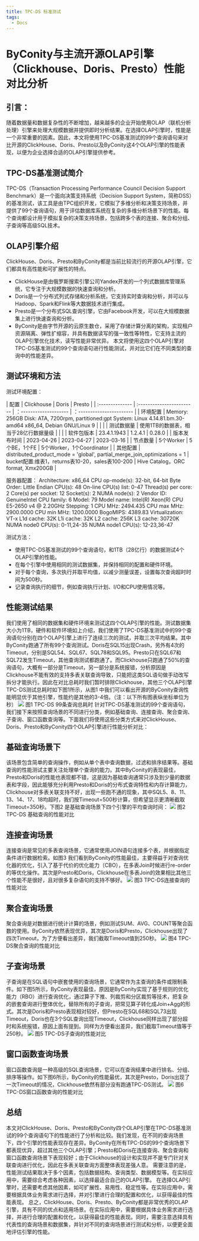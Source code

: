 ```yaml
---
title: TPC-DS 标准测试
tags:
  - Docs
---
```



# ByConity与主流开源OLAP引擎（Clickhouse、Doris、Presto）性能对比分析


## 引言：
随着数据量和数据复杂性的不断增加，越来越多的企业开始使用OLAP（联机分析处理）引擎来处理大规模数据并提供即时分析结果。在选择OLAP引擎时，性能是一个非常重要的因素。因此，本文将使用TPC-DS基准测试的99个查询语句来对比开源的ClickHouse、Doris、Presto以及ByConity这4个OLAP引擎的性能表现，以便为企业选择合适的OLAP引擎提供参考。

## TPC-DS基准测试简介
TPC-DS（Transaction Processing Performance Council Decision Support Benchmark）是一个面向决策支持系统（Decision Support System，简称DSS）的基准测试，该工具是由TPC组织开发，它模拟了多维分析和决策支持场景，并提供了99个查询语句，用于评估数据库系统在复杂的多维分析场景下的性能。每个查询都设计用于模拟复杂的决策支持场景，包括跨多个表的连接、聚合和分组、子查询等高级SQL技术。

## OLAP引擎介绍
ClickHouse、Doris、Presto和ByConity都是当前比较流行的开源OLAP引擎，它们都具有高性能和可扩展性的特点。
- ClickHouse是由俄罗斯搜索引擎公司Yandex开发的一个列式数据库管理系统，它专注于大规模数据的快速查询和分析。
- Doris是一个分布式列式存储和分析系统，它支持实时查询和分析，并可以与Hadoop、Spark和Flink等大数据技术进行集成。
- Presto是一个分布式SQL查询引擎，它由Facebook开发，可以在大规模数据集上进行快速查询和分析。
- ByConity是由字节开源的云原生数仓，采用了存储计算分离的架构，实现租户资源隔离、弹性扩缩容，并具有数据读写的强一致性等特性，它支持主流的OLAP引擎优化技术，读写性能非常优异。
本文将使用这四个OLAP引擎对TPC-DS基准测试的99个查询语句进行性能测试，并对比它们在不同类型的查询中的性能差异。


## 测试环境和方法
测试环境配置：

| 配置            | Clickhouse                | Doris                  | Presto                    |
| :-------------- | :------------------------ | ：-------------------- | ：----------------------- |
| 环境配置         | Memory: 256GB Disk: ATA, 7200rpm, partitioned:gpt System: Linux 4.14.81.bm.30-amd64 x86_64, Debian GNU/Linux 9    |   |   |
| 测试数据量       | 使用1TB的数据表，相当于28亿行数据量级                 |  |  |
| 软件包版本       | 23.4.1.1943               | 1.2.4.1                | 0.28.0                    |
| 版本发布时间     | 2023-04-26                | 2023-04-27             | 2023-03-16                |
| 节点数量         | 5个Worker                 | 5个BE，1个FE            | 5个Worker，1个Coordinator |
| 其他配置         | distributed_product_mode = 'global', partial_merge_join_optimizations = 1 | bucket配置:维表1，returns表10-20，sales表100-200 | Hive Catalog，ORC format, Xmx200GB |


服务器配置：
Architecture:          x86_64
CPU op-mode(s):        32-bit, 64-bit
Byte Order:            Little Endian
CPU(s):                48
On-line CPU(s) list:   0-47
Thread(s) per core:    2
Core(s) per socket:    12
Socket(s):             2
NUMA node(s):          2
Vendor ID:             GenuineIntel
CPU family:            6
Model:                 79
Model name:            Intel(R) Xeon(R) CPU E5-2650 v4 @ 2.20GHz
Stepping:              1
CPU MHz:               2494.435
CPU max MHz:           2900.0000
CPU min MHz:           1200.0000
BogoMIPS:              4389.83
Virtualization:        VT-x
L1d cache:             32K
L1i cache:             32K
L2 cache:              256K
L3 cache:              30720K
NUMA node0 CPU(s):     0-11,24-35
NUMA node1 CPU(s):     12-23,36-47

测试方法：
- 使用TPC-DS基准测试的99个查询语句，和1TB（28亿行）的数据测试4个OLAP引擎的性能。
- 在每个引擎中使用相同的测试数据集，并保持相同的配置和硬件环境。
- 对于每个查询，多次执行并取平均值，以减少测量误差，设置每次查询超时时间为500秒。
- 记录查询执行的细节，例如查询执行计划、I/O和CPU使用情况等。


## 性能测试结果
我们使用了相同的数据集和硬件环境来测试这四个OLAP引擎的性能。测试数据集大小为1TB，硬件和软件环境如上介绍，我们使用了TPC-DS基准测试中的99个查询语句分别在四个OLAP引擎上进行了连续三次的测试，并取三次平均结果。其中ByConity跑通了所有99个查询测试。Doris在SQL15出现Crash，另外有4次的Timeout，分别是SQL54、SQL67、SQL78和SQL95。Presto只在SQL67和SQL72发生Timeout，其他查询测试都跑通了。而Clickhouse只跑通了50%的查询语句，大概有一部分是Timeout，另一部分是系统报错，分析原因是Clickhouse不能有效的支持多表关联查询导致，只能把这类SQL语句做手动改写拆分才能执行。因此在对比总耗时我们暂时排除Clickhouse，其他三个OLAP引擎TPC-DS测试总耗时如下图1所示，从图1 中我们可以看出开源的ByConity查询性能明显优于其他引擎，性能约是其他的3-4倍。（注：以下所有图表纵坐标单位为秒）
![](./assets/tpc-ds/tpc-ds-total.png)
图1 TPC-DS 99条查询总耗时
针对TPC-DS基准测试的99个查询语句，我们接下来按照查询场景的不同进行分类，例如基础查询、连接查询、聚合查询、子查询、窗口函数查询等。下面我们将使用这些分类方式来对ClickHouse、Doris、Presto和ByConity四个OLAP引擎进行性能分析对比：

## 基础查询场景下
该场景包含简单的查询操作，例如从单个表中查询数据，过滤和排序结果等。基础查询的性能测试主要关注处理单个查询的能力。其中ByConity的表现最佳，Presto和Doris的性能也表现都不错，这是因为基础查询通常只涉及到少量的数据表和字段，因此能够充分利用Presto和Doris的分布式查询特性和内存计算能力，Clickhouse对多表关联支持不好，出现一些跑不通的现象，其中SQL5、8、11、13、14、17、18均超时，我们按Timeout=500秒计算，但希望显示更清晰截取Timeout=350秒。下图2 是基础查询场景下四个引擎的平均查询时间：
![](./assets/tpc-ds/tpc-ds-19.png)
图2 TPC-DS 基础查询的性能对比

## 连接查询场景
连接查询是常见的多表查询场景，它通常使用JOIN语句连接多个表，并根据指定条件进行数据检索。如图3 我们看到ByConity的性能最佳，主要得益于对查询优化器的优化，引入了基于代价的优化能力（CBO），在多表Join时候进行re-order的等优化操作。其次是Presto和Doris，Clickhouse在多表Join的效果相比其他三个性能不是很好，且对很多复杂语句的支持不够好。
![](./assets/tpc-ds/tpc-ds-42.png)
图3 TPC-DS连接查询的性能对比

## 聚合查询场景
聚合查询是对数据进行统计计算的场景，例如测试SUM、AVG、COUNT等聚合函数的使用。ByConity依然表现优异，其次是Doris和Presto，Clickhouse出现了四次Timeout，为了方便看出差异，我们截取Timeout值到250秒。
![](./assets/tpc-ds/tpc-ds-52.png)
图4 TPC-DS聚合查询的性能对比

## 子查询场景
子查询是在SQL语句中嵌套使用的查询场景，它通常作为主查询的条件或限制条件。如下图5所示，ByConity表现最佳，原因是ByConity实现了基于规则的优化能力（RBO）进行查询优化，通过算子下推、列裁剪和分区裁剪等技术，把复杂的嵌套查询进行整体优化，替除所有的子查询，把常见算子转化成Join+Agg的形式。其次是Doris和Presto表现相对较好，但Presto在SQL68和SQL73出现Timeout，Doris也在3个SQL查询出现Timeout，Clickhouse同样出现了部分超时和系统报错，原因上面有提到。同样为方便看出差异，我们截取Timeout值等于250秒。
![](./assets/tpc-ds/tpc-ds-79.png)
图5 TPC-DS子查询的性能对比

## 窗口函数查询场景
窗口函数查询是一种高级的SQL查询场景，它可以在查询结果中进行排名、分组、排序等操作。如下图6所示，ByConity的性能最优，其次是Presto，Doris出现了一次Timeout的情况，Clickhouse依然有部分没有跑通TPC-DS测试。
![](./assets/tpc-ds/tpc-ds-98.png)
图6 TPC-DS窗口函数查询的性能对比

## 总结
本文对ClickHouse、Doris、Presto和ByConity四个OLAP引擎在TPC-DS基准测试的99个查询语句下的性能进行了分析和比较。我们发现，在不同的查询场景下，四个引擎的性能表现存在差异。ByConity在所有TPC-DS的99个查询场景下都表现优异，超过其他三个OLAP引擎；Presto和Doris在连接查询、聚合查询和窗口函数查询场景下表现较好；由于Clickhouse的设计和实现并不是专门针对关联查询进行优化，因此在多表关联查询方面整体表现差强人意。
需要注意的是，性能测试结果取决于多个因素，包括数据结构、查询类型、数据模型等。在实际应用中，需要综合考虑各种因素，以选择最适合自己的OLAP引擎。
在选择OLAP引擎时，还需要考虑其他因素，如可扩展性、易用性、稳定性等。在实际应用中，需要根据具体业务需求进行选择，并对引擎进行合理的配置和优化，以获得最佳的性能表现。
总之，ClickHouse、Doris、Presto、ByConity都是非常优秀的OLAP引擎，具有不同的优点和适用场景。在实际应用中，需要根据具体业务需求进行选择，并进行合理的配置和优化，以获得最佳的性能表现。同时，需要注意选择具有代表性的查询场景和数据集，并针对不同的查询场景进行测试和分析，以便更全面地评估引擎的性能。


















































